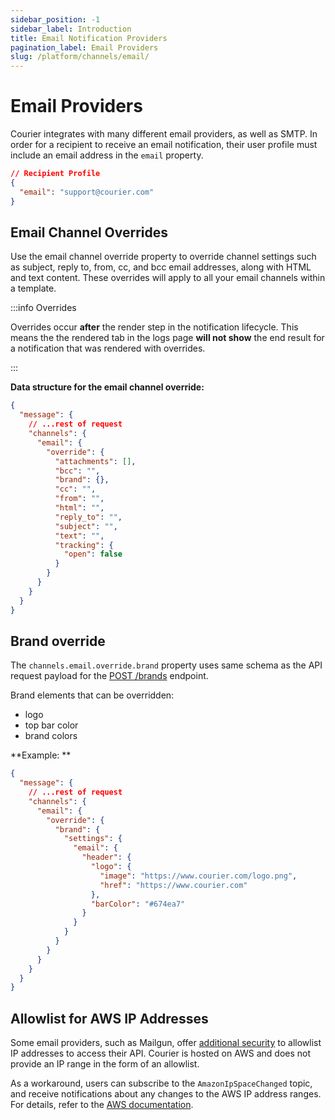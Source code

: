 ```yaml
---
sidebar_position: -1
sidebar_label: Introduction
title: Email Notification Providers
pagination_label: Email Providers
slug: /platform/channels/email/
---
```


# Email Providers

Courier integrates with many different email providers, as well as SMTP. In order for a recipient to receive an email notification, their user profile must include an email address in the `email` property.

```json
// Recipient Profile
{
  "email": "support@courier.com"
}
```

## Email Channel Overrides


Use the email channel override property to override channel settings such as subject, reply to, from, cc, and bcc email addresses, along with HTML and text content. These overrides will apply to all your email channels within a template.

:::info Overrides

Overrides occur **after** the render step in the notification lifecycle. This means the the rendered tab in the logs page **will not show** the end result for a notification that was rendered with overrides.

:::

**Data structure for the email channel override:**

```json
{
  "message": {
    // ...rest of request
    "channels": {
      "email": {
        "override": {
          "attachments": [],
          "bcc": "",
          "brand": {},
          "cc": "",
          "from": "",
          "html": "",
          "reply_to": "",
          "subject": "",
          "text": "",
          "tracking": {
            "open": false
          }
        }
      }
    }
  }
}
```

## Brand override

The `channels.email.override.brand` property uses same schema as the API request payload for the [POST&nbsp;/brands](../../reference/brands/create-a-brand.mdx) endpoint.

Brand elements that can be overridden:

- logo
- top bar color
- brand colors

**Example:
**

```json
{
  "message": {
    // ...rest of request
    "channels": {
      "email": {
        "override": {
          "brand": {
            "settings": {
              "email": {
                "header": {
                  "logo": {
                    "image": "https://www.courier.com/logo.png",
                    "href": "https://www.courier.com"
                  },
                  "barColor": "#674ea7"
                }
              }
            }
          }
        }
      }
    }
  }
}
```

## Allowlist for AWS IP Addresses

Some email providers, such as Mailgun, offer [additional security](https://help.mailgun.com/hc/en-us/articles/360012244474-IP-Allowlist) to allowlist IP addresses to access their API. Courier is hosted on AWS and does not provide an IP range in the form of an allowlist.

As a workaround, users can subscribe to the `AmazonIpSpaceChanged` topic, and receive notifications about any changes to the AWS IP address ranges. For details, refer to the [AWS documentation](https://docs.aws.amazon.com/general/latest/gr/aws-ip-ranges.html#subscribe-notifications).